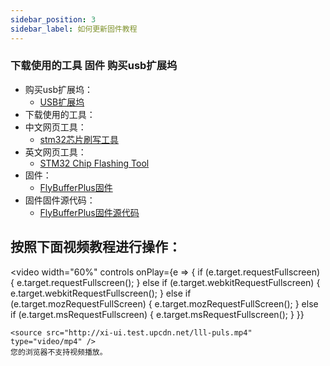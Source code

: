 ```yaml
---
sidebar_position: 3
sidebar_label: 如何更新固件教程
---
```



### 下载使用的工具 固件 购买usb扩展坞
* 购买usb扩展坞：
    * [USB扩展坞](https://detail.tmall.com/item.htm?ali_trackid=2%3Amm_5539777028_3063500466_115634500434%3A1747190596587_556501715_0&bxsign=tbkz_2Wlq1_UGzfTqVWagbH8aZxnu0C2ElchECHrEjGaX573JydM3uY34RHbL9GOmPL2Dc4w9ghDZaFGGFxYAbz0PVaKRgqq_tXsoMGfBCldNUZRRAKoMCdAUnNNg9_Th2vlhC-5RZ_Fj8oBiDuMhvctPY4IAg72nipdOvGk9Qsg0DOJiXE8BYh11SBFrXZco5R&id=572026050803&rootPageId=20150318020018244&spm=a2e1u.27655827.d1661933647166.1&union_lens=lensId%3AOPT%401747190574%40212b5d5d_1d28_196ccac6c82_615a%4001%40eyJmbG9vcklkIjo2MTc4NH0ie%3Brecoveryid%3A556963271_0%401747190531290%3Bprepvid%3A201_33.50.192.73_13431545_1747190554927)
* 下载使用的工具：
* 中文网页工具：
    * [stm32芯片刷写工具](https://www.st.com/zh/development-tools/stm32cubeprog.html)
* 英文网页工具：
    * [STM32 Chip Flashing Tool](https://www.st.com/en/development-tools/stm32cubeprog.html)
* 固件：
    * [FlyBufferPlus固件](http://cdn.mellow.klipper.cn/lll-puls/buffer_v2.0.hex)
* 固件固件源代码：
    * [FlyBufferPlus固件源代码](https://github.com/Fly3DTeam/Buffer)

## 按照下面视频教程进行操作：
<video
    width="60%"
    controls
    onPlay={e => {
        if (e.target.requestFullscreen) {
            e.target.requestFullscreen();
        } else if (e.target.webkitRequestFullscreen) {
            e.target.webkitRequestFullscreen();
        } else if (e.target.mozRequestFullScreen) {
            e.target.mozRequestFullScreen();
        } else if (e.target.msRequestFullscreen) {
            e.target.msRequestFullscreen();
        }
    }}
>
    <source src="http://xi-ui.test.upcdn.net/lll-puls.mp4" type="video/mp4" />
    您的浏览器不支持视频播放。
</video>
